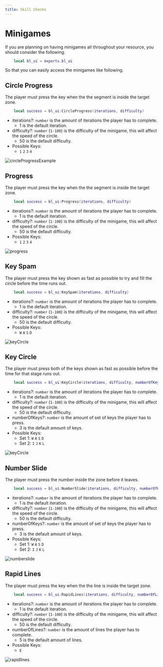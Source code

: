 ```yaml
---
title: Skill Checks
---
```



# Minigames

If you are planning on having minigames all throughout your resource, you should consider the following.

```lua
    local bl_ui = exports.bl_ui
```

So that you can easily access the minigames like following.


## Circle Progress

The player must press the key when the the segment is inside the target zone.
    
```lua
    local success = bl_ui:CircleProgress(iterations, difficulty)
```

- iterations?: `number` is the amount of iterations the player has to complete.
    - 1 is the default iteration.
- difficulty?: `number` (`1-100`) is the difficulty of the minigame, this will affect the speed of the circle.
    - 50 is the default difficulty.
- Possible Keys:
    - `1` `2` `3` `4`

![circleProgressExample](https://cdn.discordapp.com/attachments/1143458172129005619/1177912868964937778/image.png?ex=65743bd8&is=6561c6d8&hm=58c107c24d6a7e3b696f1ea1bccc91f39f8e4422a75f23453cf968ed4ee6348f&)

## Progress

The player must press the key when the the segment is inside the target zone.

```lua
    local success = bl_ui:Progress(iterations, difficulty)
```

- iterations?: `number` is the amount of iterations the player has to complete.
    - 1 is the default iteration.
- difficulty?: `number` (`1-100`) is the difficulty of the minigame, this will affect the speed of the circle.
    - 50 is the default difficulty.
- Possible Keys:
    - `1` `2` `3` `4`

![progress](https://cdn.discordapp.com/attachments/1143458172129005619/1177912902422908928/image.png?ex=65743be0&is=6561c6e0&hm=daf8d98d0d18331d32501cae0d28f69f0c8365b5e2f5b99bb8f3d13ada9d0a24&)


## Key Spam

The player must press the key shown as fast as possible to try and fill the circle before the time runs out.

```lua
    local success = bl_ui:KeySpam(iterations, difficulty)
```

- iterations?: `number` is the amount of iterations the player has to complete.
    - 1 is the default iteration.
- difficulty?: `number` (`1-100`) is the difficulty of the minigame, this will affect the speed of the circle.
    - 50 is the default difficulty.
- Possible Keys:
    - `W` `A` `S` `D`

![keyCircle](https://cdn.discordapp.com/attachments/1143458172129005619/1177912989823799416/image.png?ex=65743bf5&is=6561c6f5&hm=e19621848c47e8c768b9b0ebf82dbb46a6c241722f1dd11d14b6d13b85be09a3&)

## Key Circle

The player must press both of the keys shown as fast as possible before the time for that stage runs out.
    
```lua
    local success = bl_ui:KeyCircle(iterations, difficulty, numberOfKeys)
```

- iterations?: `number` is the amount of iterations the player has to complete.
    - 1 is the default iteration.
- difficulty?: `number` (`1-100`) is the difficulty of the minigame, this will affect the speed of the circle.
    - 50 is the default difficulty.
- numberOfKeys?: `number` is the amount of set of keys the player has to press.
    - 3 is the default amount of keys.
- Possible Keys:
    - Set 1: `W` `A` `S` `D`
    - Set 2: `I` `J` `K` `L`

![keyCircle](https://cdn.discordapp.com/attachments/1143458172129005619/1177912941199233054/image.png?ex=65743be9&is=6561c6e9&hm=dfb2aae65deda55d5b5ec39a2745538a2767191fdcb81fe6430db70903939aa4&)

## Number Slide

The player must press the number inside the zone before it leaves.
    
```lua
    local success = bl_ui:NumberSlide(iterations, difficulty, numberOfKeys)
```

- iterations?: `number` is the amount of iterations the player has to complete.
    - 1 is the default iteration.
- difficulty?: `number` (`1-100`) is the difficulty of the minigame, this will affect the speed of the circle.
    - 50 is the default difficulty.
- numberOfKeys?: `number` is the amount of set of keys the player has to press.
    - 3 is the default amount of keys.
- Possible Keys:
    - Set 1: `W` `A` `S` `D`
    - Set 2: `I` `J` `K` `L`

![numberslide](https://cdn.discordapp.com/attachments/1143458172129005619/1177913049978519624/image.png?ex=65743c03&is=6561c703&hm=a06fae7d85928219f4931a86b299eec1c2f715600cfa325389cad446cc7b434f&)

## Rapid Lines

The player must press the key when the the line is inside the target zone.
    
```lua
    local success = bl_ui:RapidLines(iterations, difficulty, numberOfLines)
```

- iterations?: `number` is the amount of iterations the player has to complete.
    - 1 is the default iteration.
- difficulty?: `number` (`1-100`) is the difficulty of the minigame, this will affect the speed of the circle.
    - 50 is the default difficulty.
- numberOfLines?: `number` is the amount of lines the player has to complete.
    - 5 is the default amount of lines.
- Possible Keys:
    - `E`

![rapidlines](https://cdn.discordapp.com/attachments/1143458172129005619/1177915959957266452/image.png?ex=65743eb9&is=6561c9b9&hm=a60096776ead07a96a31476f1b899235e9ecf5fefdfafda02b1b618deab17da2&)